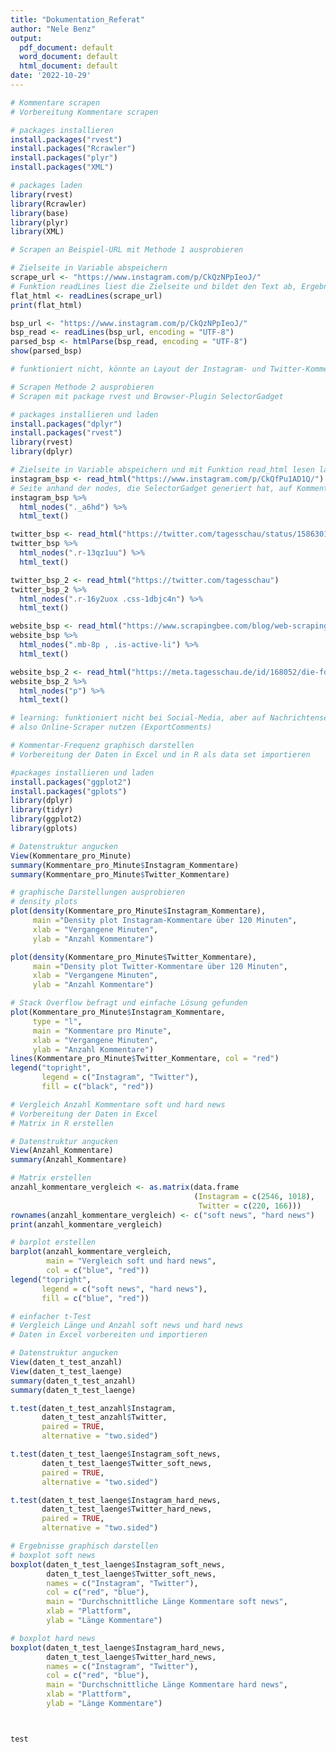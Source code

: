 ```yaml
---
title: "Dokumentation_Referat"
author: "Nele Benz" 
output: 
  pdf_document: default
  word_document: default
  html_document: default
date: '2022-10-29'
---
```



```r

# Kommentare scrapen 
# Vorbereitung Kommentare scrapen 

# packages installieren 
install.packages("rvest")
install.packages("Rcrawler")
install.packages("plyr")
install.packages("XML")

# packages laden 
library(rvest)
library(Rcrawler)
library(base)
library(plyr)
library(XML)

# Scrapen an Beispiel-URL mit Methode 1 ausprobieren 

# Zielseite in Variable abspeichern 
scrape_url <- "https://www.instagram.com/p/CkQzNPpIeoJ/"
# Funktion readLines liest die Zielseite und bildet den Text ab, Ergebnis wird in neuer Variable abgespeichert und mit der Funktion print abgebildet 
flat_html <- readLines(scrape_url)
print(flat_html)

bsp_url <- "https://www.instagram.com/p/CkQzNPpIeoJ/"
bsp_read <- readLines(bsp_url, encoding = "UTF-8") 
parsed_bsp <- htmlParse(bsp_read, encoding = "UTF-8")
show(parsed_bsp)

# funktioniert nicht, könnte an Layout der Instagram- und Twitter-Kommentarspalten liegen, wahrscheinlich aber fehlender Schritt im Code oder fehlendes package 

# Scrapen Methode 2 ausprobieren
# Scrapen mit package rvest und Browser-Plugin SelectorGadget 

# packages installieren und laden 
install.packages("dplyr")
install.packages("rvest")
library(rvest)
library(dplyr)

# Zielseite in Variable abspeichern und mit Funktion read_html lesen lassen 
instagram_bsp <- read_html("https://www.instagram.com/p/CkQfPu1AD1Q/")
# Seite anhand der nodes, die SelectorGadget generiert hat, auf Kommentare durchsuchen und diese klassifizieren, dann abbilden lassen 
instagram_bsp %>% 
  html_nodes("._a6hd") %>% 
  html_text()

twitter_bsp <- read_html("https://twitter.com/tagesschau/status/1586301404062392320") 
twitter_bsp %>% 
  html_nodes(".r-13qz1uu") %>% 
  html_text()

twitter_bsp_2 <- read_html("https://twitter.com/tagesschau")
twitter_bsp_2 %>%
  html_nodes(".r-16y2uox .css-1dbjc4n") %>% 
  html_text()

website_bsp <- read_html("https://www.scrapingbee.com/blog/web-scraping-r/")
website_bsp %>%
  html_nodes(".mb-8p , .is-active-li") %>% 
  html_text()

website_bsp_2 <- read_html("https://meta.tagesschau.de/id/168052/die-fdp-und-die-ampel-die-last-des-regierens")
website_bsp_2 %>% 
  html_nodes("p") %>%
  html_text()

# learning: funktioniert nicht bei Social-Media, aber auf Nachrichtenseiten, die es ermöglichen, die Kommentare auf einer separaten Seite zu laden, liegt also vielleicht wirklich am Layout 
# also Online-Scraper nutzen (ExportComments)

```

```r

# Kommentar-Frequenz graphisch darstellen 
# Vorbereitung der Daten in Excel und in R als data set importieren 

#packages installieren und laden 
install.packages("ggplot2")
install.packages("gplots")
library(dplyr)
library(tidyr)
library(ggplot2)
library(gplots)

# Datenstruktur angucken 
View(Kommentare_pro_Minute)
summary(Kommentare_pro_Minute$Instagram_Kommentare)
summary(Kommentare_pro_Minute$Twitter_Kommentare)

# graphische Darstellungen ausprobieren 
# density plots 
plot(density(Kommentare_pro_Minute$Instagram_Kommentare), 
     main ="Density plot Instagram-Kommentare über 120 Minuten", 
     xlab = "Vergangene Minuten", 
     ylab = "Anzahl Kommentare")

plot(density(Kommentare_pro_Minute$Twitter_Kommentare), 
     main ="Density plot Twitter-Kommentare über 120 Minuten", 
     xlab = "Vergangene Minuten", 
     ylab = "Anzahl Kommentare")

# Stack Overflow befragt und einfache Lösung gefunden 
plot(Kommentare_pro_Minute$Instagram_Kommentare, 
     type = "l", 
     main = "Kommentare pro Minute", 
     xlab = "Vergangene Minuten", 
     ylab = "Anzahl Kommentare")
lines(Kommentare_pro_Minute$Twitter_Kommentare, col = "red")
legend("topright", 
       legend = c("Instagram", "Twitter"), 
       fill = c("black", "red"))

```

```r

# Vergleich Anzahl Kommentare soft und hard news 
# Vorbereitung der Daten in Excel 
# Matrix in R erstellen 

# Datenstruktur angucken
View(Anzahl_Kommentare) 
summary(Anzahl_Kommentare)

# Matrix erstellen 
anzahl_kommentare_vergleich <- as.matrix(data.frame
                                         (Instagram = c(2546, 1018),
                                          Twitter = c(220, 166))) 
rownames(anzahl_kommentare_vergleich) <- c("soft news", "hard news")
print(anzahl_kommentare_vergleich)

# barplot erstellen
barplot(anzahl_kommentare_vergleich, 
        main = "Vergleich soft und hard news", 
        col = c("blue", "red"))
legend("topright", 
       legend = c("soft news", "hard news"), 
       fill = c("blue", "red"))

```

```r

# einfacher t-Test 
# Vergleich Länge und Anzahl soft news und hard news 
# Daten in Excel vorbereiten und importieren 

# Datenstruktur angucken 
View(daten_t_test_anzahl)
View(daten_t_test_laenge)
summary(daten_t_test_anzahl)
summary(daten_t_test_laenge)

t.test(daten_t_test_anzahl$Instagram, 
       daten_t_test_anzahl$Twitter, 
       paired = TRUE, 
       alternative = "two.sided")

t.test(daten_t_test_laenge$Instagram_soft_news, 
       daten_t_test_laenge$Twitter_soft_news,
       paired = TRUE, 
       alternative = "two.sided") 

t.test(daten_t_test_laenge$Instagram_hard_news,
       daten_t_test_laenge$Twitter_hard_news, 
       paired = TRUE, 
       alternative = "two.sided")

# Ergebnisse graphisch darstellen 
# boxplot soft news 
boxplot(daten_t_test_laenge$Instagram_soft_news,
        daten_t_test_laenge$Twitter_soft_news,
        names = c("Instagram", "Twitter"),
        col = c("red", "blue"),
        main = "Durchschnittliche Länge Kommentare soft news", 
        xlab = "Plattform", 
        ylab = "Länge Kommentare")

# boxplot hard news 
boxplot(daten_t_test_laenge$Instagram_hard_news,
        daten_t_test_laenge$Twitter_hard_news, 
        names = c("Instagram", "Twitter"),
        col = c("red", "blue"),
        main = "Durchschnittliche Länge Kommentare hard news", 
        xlab = "Plattform",
        ylab = "Länge Kommentare")



test


```


